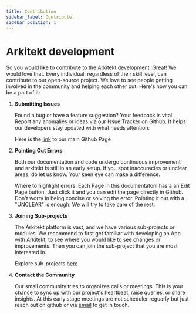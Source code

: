 ```yaml
---
title: Contribution
sidebar_label: Contribute
sidebar_position: 1
---
```


# Arkitekt development

So you would like to contribute to the Arkitekt development. Great! We would love that. 
Every individual, regardless of their skill level, can contribute to our open-source project. We love to see people getting involved in the community and helping each other out.
Here's how you can be a part of it:

1. **Submitting Issues**

    Found a bug or have a feature suggestion? Your feedback is vital. Report any anomalies or ideas via our Issue Tracker on Github.
    It helps our developers stay updated with what needs attention.

    Here is the [link](https://github.com/arkitektio/arkitektio.github.io/issues) to our main Github Page

2. **Pointing Out Errors**

    Both our documentation and code undergo continuous improvement and arkitekt is still in an early setup. If you spot inaccuracies or unclear areas, do let us know. 
    Your keen eye can make a difference.

    Where to highlight errors: Each Page in this documentatoni has a an Edit Page button. Just click it and you can edit the page directly in Github. Don't worry
    in being concise or solving the error. Pointing it out with a "UNCLEAR" is enough. We will try to take care of the rest.

4. **Joining Sub-projects**

    The Arkitekt platform is vast, and we have various sub-projects or modules. We recommend to first get familiar with developing an App with Arkitekt, to see where you would
    like to see changes or improvements. Then you can join the sub-project that you are most interested in.

    Explore sub-projects [here](./projects)

5. **Contact the Community**

    Our small community tries to organizes calls or meetings. This is your chance to sync up with our project's heartbeat, raise queries, or share insights.
    At this early stage meetings are not scheduler reguarly but just reach out on github or via [email](mailto:johannes.roos@u-bordeaux.fr) to get in touch.
